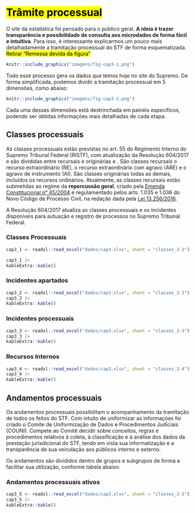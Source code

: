 # <mark>Trâmite processual</mark> {#tramite}

O site da estatística foi pensado para o público geral. **A ideia é trazer transparência e possibilidade de consulta aos microdados de forma fácil e intuitiva**. Para isso, é interessante explicarmos um pouco mais detalhadamente a tramitação processual do STF de forma esquematizada. <mark>Retirar "Remessa devida da figura"</mark>

```r
knitr::include_graphics("imagens/fig-cap3-1.png")
```

Todo esse processo gera os dados que temos hoje no site do Supremo. De forma simplificada, podemos dividir a tramitação processual em 5 dimensões, como abaixo:

```r
knitr::include_graphics("imagens/fig-cap3-2.png")
```

Cada uma dessas dimensões está destrinchada em painéis específicos, podendo ser obtidas informações mais detalhadas de cada etapa.

## Classes processuais

As classes processuais estão previstas no art. 55 do Regimento Interno do Supremo Tribunal Federal (RISTF), com atualização da Resolução 604/2017 e são divididas entre recursais e originárias e . São classes recursais o recurso extraordinário (RE), o recurso extraordinário com agravo (ARE) e o agravo de instrumento (AI). São classes originárias todas as demais, incluídos os recursos ordinários.  Atualmente, as classes recursais estão submetidas ao regime da **repercussão geral**, criado pela [Emenda Constitucional n° 45/2004](http://www.planalto.gov.br/ccivil_03/Constituicao/Emendas/Emc/emc45.htm#art9) e regulamentado pelos arts. 1.035 e 1.036 do Novo Código de Processo Civil, na redação dada pela [Lei 13.256/2016](http://www.planalto.gov.br/ccivil_03/_Ato2015-2018/2016/Lei/L13256.htm#art3).

A Resolução 604/2017 atualiza as classes processuais e os incidentes disponíveis para autuação e registro de processos no Supremo Tribunal Federal.

### Classes Processuais

```r

cap3_1 <- readxl::read_excel("dados/cap3.xlsx", sheet = "classes_3-1")

cap3_1 |> 
kableExtra::kable()
```

### Incidentes apartados

```r

cap3_2 <- readxl::read_excel("dados/cap3.xlsx", sheet = "classes_3-2")
cap3_2 |> 
kableExtra::kable()
```

### Incidentes processuais

```r
cap3_3 <- readxl::read_excel("dados/cap3.xlsx", sheet = "classes_3-3")
cap3_3 |> 
kableExtra::kable()
```

### Recursos Internos

```r
cap3_4 <- readxl::read_excel("dados/cap3.xlsx", sheet = "classes_3-4")
cap3_4 |> 
kableExtra::kable()
```

## Andamentos processuais

Os andamentos processuais possibilitam o acompanhamento da tramitação de todos os feitos do STF. Com intuito de uniformizar as informações foi criado o Comite de Uniformização de Dados e Procedimentos Judiciais (COUNI). Compete ao Comitê decidir sobre conceitos, regras e procedimentos relativos à coleta, à classificação e à análise dos dados da prestação jurisdicional do STF, tendo em vista sua informatização e a transparência de sua veiculação aos públicos interno e externo.

Os andamentos são divididos dentro de grupos e subgrupos de forma a facilitar sua utilização, conforme tabela abaixo:

### Andamentos processuais ativos

```r
cap3_5 <- readxl::read_excel("dados/cap3.xlsx", sheet = "classes_3-5")
cap3_5 |> 
kableExtra::kable()
```
